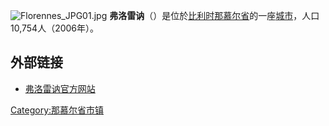 {{Unreferenced|time=2018-08-17T14:24:29+00:00}}
[[File:Florennes_JPG01.jpg|thumb]]
'''弗洛雷讷'''（{{lang-fr|Florennes}}）是位於[[比利时|比利时]][[那慕尔省|那慕尔省]]的一座[[城市|城市]]，人口10,754人（2006年）。

== 外部链接 ==
* [http://www.florennes.be/ 弗洛雷讷官方网站] {{Wayback|url=http://www.florennes.be/ |date=20080915100213 }}

{{那慕尔省市区}}

{{Belgium-geo-stub}}

{{DEFAULTSORT:Florennes}}

[[Category:那慕尔省市镇|Category:那慕尔省市镇]]